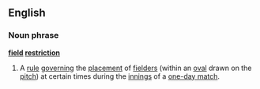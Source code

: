 ==English==
===Noun phrase===
'''[[field]] [[restriction]]'''
#{{cricket}} A [[rule]] [[govern]]ing the [[placement]] of [[fielder]]s (within an [[oval]] drawn on the [[pitch]]) at certain times during the [[innings]] of a [[one-day match]].